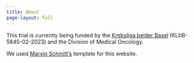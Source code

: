 ```yaml
---
title: About
page-layout: full
---
```


This trial is currently being funded by the [Krebsliga beider Basel](https://basel.krebsliga.ch/) (KLbB-5845-02-2023) and the Division of Medical Oncology.

We used [Marvin Schmitt's](https://www.marvinschmitt.com/) template for this website.